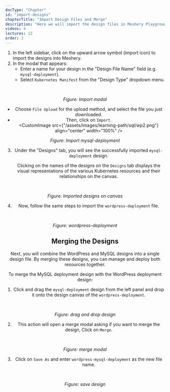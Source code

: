 ```yaml
---
docType: "Chapter"
id: "import-designs"
chapterTitle: "Import Design Files and Merge"
description: "Here we will import the design files in Meshery Playground and learn how to merge designs."
videos: 4
lectures: 12
order: 2
---
```



<ChapterStyle>

1. In the left sidebar, click on the upward arrow symbol (import icon) to import the designs into Meshery.
2. In the modal that appears:
   - Enter a name for your design in the "Design File Name" field (e.g. `mysql-deployment`).
   - Select `Kubernetes Manifest` from the "Design Type" dropdown menu.

<br />
<CustomImage
  src={"/assets/images/learning-path/sql/wp1.png"}
  align="center"
  width="100%"
/>

_Figure: Import modal_

- Choose `File Upload` for the upload method, and select the file you just downloaded.
- Then, click on `Import`.
  <br />
  <CustomImage
    src={"/assets/images/learning-path/sql/wp2.png"}
    align="center"
    width="100%"
  />

_Figure: Import mysql-deployment_

3. Under the "Designs" tab, you will see the successfully imported `mysql-deployment` design.

   Clicking on the names of the designs on the `Designs` tab displays the visual representations of the various Kubernetes resources and their relationships on the canvas.

   <br />
   <CustomImage
     src={"/assets/images/learning-path/sql/wp3.png"}
     align="center"
     width="100%"
   />

_Figure: Imported designs on canvas_

4. Now, follow the same steps to import the `wordpress-deployment` file.

<br />
<CustomImage
  src={"/assets/images/learning-path/sql/wp4.png"}
  align="center"
  width="100%"
/>

_Figure: wordpress-deployment_

<h2 class="chapter-sub-heading">Merging the Designs</h2>

Next, you will combine the WordPress and MySQL designs into a single design file. By merging these designs, you can manage and deploy both resources together.

To merge the MySQL deployment design with the WordPress deployment design:

1. Click and drag the `mysql-deployment` design from the left panel and drop it onto the design canvas of the `wordpress-deployment`.

<br />
<CustomImage
  src={"/assets/images/learning-path/sql/wp5.png"}
  align="center"
  width="100%"
/>

_Figure: drag and drop design_

2. This action will open a merge modal asking if you want to merge the design, Click on `Merge`.

<br />
<CustomImage
  src={"/assets/images/learning-path/sql/wp6.png"}
  align="center"
  width="100%"
/>

_Figure: merge modal_

3. Click on `Save As` and enter `wordpress-mysql-deployment` as the new file name.

<br />
<CustomImage
  src={"/assets/images/learning-path/sql/wp7.png"}
  align="center"
  width="100%"
/>

_Figure: save design_

</ChapterStyle>
